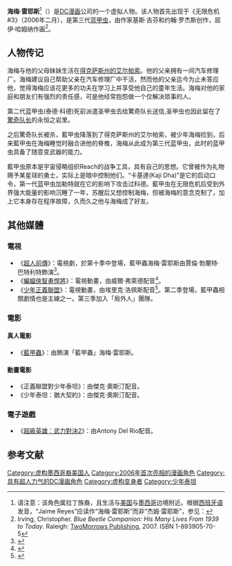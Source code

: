 {{noteTA|G1=美国漫画}}
{{Infobox comics character
|character_name=蓝甲虫<br />海梅·雷耶斯
|image=Jaime Reyes.jpg
|converted=y
|publisher=[[DC漫畫|DC漫畫]]
|caption=第三代蓝甲虫海梅·雷耶斯。《蓝甲虫 #2》（2006年），屈伊·哈姆纳绘制。
|debut='''作为海梅'''：<br>《无限危机 #3》（2006年二月）<br>'''作为蓝甲虫'''：<br>《无限危机 #5》（2006年三月）
|creators=[[基思·吉芬|基思·吉芬]]<br>[[约翰·罗杰斯_(作家)|约翰·罗杰斯]]<br>[[屈伊·哈姆纳|屈伊·哈姆纳]]
|real_name=海梅·雷耶斯
|alliances=[[少年泰坦|少年泰坦]]
|powers=外星动力盔甲
}}
'''海梅·雷耶斯'''<ref>请注意：该角色属拉丁族裔，且生活与[[美国|美国]]与[[墨西哥|墨西哥]]边境附近。根据[[西班牙语|西班牙语]]发音，“Jaime Reyes”应读作“海梅·雷耶斯”而非“杰姆·雷耶斯”，参见：{{cite web |url=http://lexiquetos.ohui.net/nombres-chino/ |title=存档副本 |accessdate=2009-11-14 |deadurl=yes |archiveurl=https://web.archive.org/web/20091003061125/http://lexiquetos.ohui.net/nombres-chino/ |archivedate=2009-10-03 }}</ref>（{{lang-en|Jaime Reyes}}）是[[DC漫画|DC漫画]]公司的一个虚拟人物。该人物首先出现于《无限危机 #3》（2006年二月），是第三代[[蓝甲虫|蓝甲虫]]，由作家基斯·吉芬和约翰·罗杰斯创作，屈伊·哈姆纳作画<ref>Irving, Christopher. ''Blue Beetle Companion: His Many Lives From 1939 to Today''. Raleigh: [[TwoMorrows_Publishing|TwoMorrows Publishing]], 2007. ISBN 1-893905-70-5</ref>。

== 人物传记 ==
海梅与他的父母妹妹生活在[[艾尔帕索_(得克萨斯州)|得克萨斯州的艾尔帕索]]。他的父亲拥有一间汽车修理厂。海梅建议自己帮助父亲在汽车修理厂中干活，然而他的父亲迄今为止未答应他，觉得海梅应该花更多的功夫在学习上并享受他自己的童年生活。海梅对他的家庭和朋友们有强烈的责任感，可是他经常抱怨做一个仅解决琐事的人。

第二代蓝甲虫(泰德·科德)死前派遣圣甲虫去给驚奇队长送信,圣甲虫也因此留在了[[驚奇隊長_(DC漫畫)|驚奇队长]]的永恒之岩里。

之后驚奇队长被杀，藍甲虫降落到了得克萨斯州的艾尔帕索，被少年海梅捡到，后来藍甲虫在海梅睡觉时融合进他的脊椎，海梅从此成为第三代蓝甲虫，此时的蓝甲虫具备了随意变武器的能力。

藍甲虫原本是宇宙侵略组织Reach的战争工具，具有自己的思想。它曾被作为礼物赐予某星球的勇士，实际上是暗中控制他们。“卡基達(Kaji Dha)”是它的启动口令，第一代蓝甲虫加勒特就在它的影响下攻击过科德。藍甲虫在无限危机后受到外界强大能量的影响沉睡了一年，苏醒后又想控制海梅，但被海梅的意念克制了，加上它本身存在程序故障，久而久之他与海梅成了好友。

==其他媒體==
===電視===
*《[[超人前傳|超人前傳]]》：電視劇，於第十季中登場，藍甲蟲海梅·雷耶斯由賈倫·勃蘭特·巴特利特飾演<ref name="smallville">{{cite episode
|title=Booster
|series=Smallville
|serieslink=Smallville
|credits=[[Geoff_Johns|Geoff Johns]] (writer); [[Tom_Welling|Tom Welling]] (director)
|network=[[The_CW_Television_Network|The CW]]
|airdate=2011-04-22
|season=10
|number=18}}</ref>。
*《[[蝙蝠俠智勇悍將|蝙蝠俠智勇悍將]]》：電視動畫，由威爾·弗萊德配音<ref>{{Cite web | url=http://www.mania.com/dark-knight-teams-up-for-batman-brave-bold_article_110687.html | title=The Dark Knight Teams up for ''Batman: The Brave and the Bold'' | work=Mania.com | accessdate=2010-09-18 | deadurl=yes | archiveurl=https://web.archive.org/web/20081201081901/http://www.mania.com/dark-knight-teams-up-for-batman-brave-bold_article_110687.html | archivedate=2008-12-01 }}</ref>。
*《[[少年正義聯盟_(動畫)|少年正義聯盟]]》：電視動畫，由埃里克·洛佩斯配音<ref>{{Cite web |url=http://www.comicbookresources.com/?page=article&id=37640 |title=存档副本 |accessdate=2017-10-16 |archive-date=2016-03-04 |archive-url=https://web.archive.org/web/20160304062517/http://www.comicbookresources.com/?page=article&id=37640 |dead-url=no }}</ref>。第二季登場，藍甲蟲相關劇情也是主線之一。第三季加入「局外人」團隊。

===電影===
====真人電影====
*《[[藍甲蟲_(電影)|藍甲蟲]]》：由{{le|索洛·馬里達納|Xolo Maridueña}}飾演「藍甲蟲」海梅·雷耶斯。

====動畫電影====
*《正義聯盟對少年泰坦》：由傑克·奧斯汀配音。
*《少年泰坦：猶大契約》：由傑克·奧斯汀配音。

===電子遊戲===
*《[[超級英雄：武力對決2|超級英雄：武力對決2]]》：由Antony Del Rio配音。

==参考文献==
{{reflist}}

{{蓝甲虫}}
{{少年泰坦}}
{{正義聯盟角色}}
{{DEFAULTSORT:Reyes Jaime}}
[[Category:虚构墨西哥裔美国人|Category:虚构墨西哥裔美国人]]
[[Category:2006年首次亮相的漫画角色|Category:2006年首次亮相的漫画角色]]
[[Category:具有超人力气的DC漫画角色|Category:具有超人力气的DC漫画角色]]
[[Category:虚构变身者|Category:虚构变身者]]
[[Category:少年泰坦|Category:少年泰坦]]